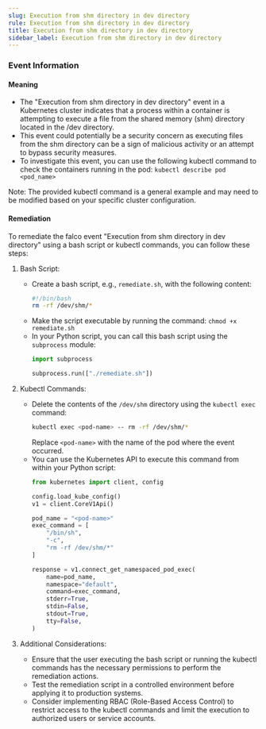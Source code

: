 ```yaml
--- 
slug: Execution from shm directory in dev directory
rule: Execution from shm directory in dev directory
title: Execution from shm directory in dev directory
sidebar_label: Execution from shm directory in dev directory
---
```

                   

### Event Information

#### Meaning

- The "Execution from shm directory in dev directory" event in a Kubernetes cluster indicates that a process within a container is attempting to execute a file from the shared memory (shm) directory located in the /dev directory.
- This event could potentially be a security concern as executing files from the shm directory can be a sign of malicious activity or an attempt to bypass security measures.
- To investigate this event, you can use the following kubectl command to check the containers running in the pod: 
  `kubectl describe pod <pod_name>`

Note: The provided kubectl command is a general example and may need to be modified based on your specific cluster configuration.

#### Remediation

To remediate the falco event "Execution from shm directory in dev directory" using a bash script or kubectl commands, you can follow these steps:

1. Bash Script:
   - Create a bash script, e.g., `remediate.sh`, with the following content:
     ```bash
     #!/bin/bash
     rm -rf /dev/shm/*
     ```
   - Make the script executable by running the command: `chmod +x remediate.sh`
   - In your Python script, you can call this bash script using the `subprocess` module:
     ```python
     import subprocess
     
     subprocess.run(["./remediate.sh"])
     ```

2. Kubectl Commands:
   - Delete the contents of the `/dev/shm` directory using the `kubectl exec` command:
     ```bash
     kubectl exec <pod-name> -- rm -rf /dev/shm/*
     ```
     Replace `<pod-name>` with the name of the pod where the event occurred.
   - You can use the Kubernetes API to execute this command from within your Python script:
     ```python
     from kubernetes import client, config
     
     config.load_kube_config()
     v1 = client.CoreV1Api()
     
     pod_name = "<pod-name>"
     exec_command = [
         "/bin/sh",
         "-c",
         "rm -rf /dev/shm/*"
     ]
     
     response = v1.connect_get_namespaced_pod_exec(
         name=pod_name,
         namespace="default",
         command=exec_command,
         stderr=True,
         stdin=False,
         stdout=True,
         tty=False,
     )
     ```

3. Additional Considerations:
   - Ensure that the user executing the bash script or running the kubectl commands has the necessary permissions to perform the remediation actions.
   - Test the remediation script in a controlled environment before applying it to production systems.
   - Consider implementing RBAC (Role-Based Access Control) to restrict access to the kubectl commands and limit the execution to authorized users or service accounts.

 